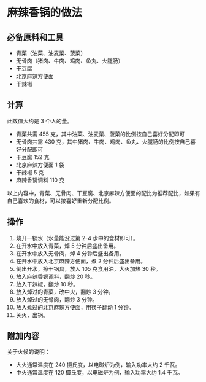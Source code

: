 # 麻辣香锅的做法

## 必备原料和工具

- 青菜（油菜、油麦菜、菠菜）
- 无骨肉（猪肉、牛肉、鸡肉、鱼丸、火腿肠）
- 干豆腐
- 北京麻辣方便面
- 干辣椒

## 计算

此数值大约是 3 个人的量。

- 青菜共需 455 克，其中油菜、油麦菜、菠菜的比例按自己喜好分配即可
- 无骨肉共需 430 克，其中猪肉、牛肉、鸡肉、鱼丸、火腿肠的比例按自己喜好分配即可
- 干豆腐 152 克
- 北京麻辣方便面 1 袋
- 干辣椒 5 克
- 麻辣香锅调料 110 克

以上内容中，青菜、无骨肉、干豆腐、北京麻辣方便面的配比为推荐配比，如果有自己喜欢的食材，可以按喜好重新分配比例。

## 操作

1. 烧开一锅水（水量能没过第 2-4 步中的食材即可）。
2. 在开水中放入青菜，焯 5 分钟后盛出备用。
3. 在开水中放入无骨肉，焯 4 分钟后盛出备用。
4. 在开水中放入北京麻辣方便面，煮 2 分钟后盛出备用。
5. 倒出开水，擦干锅具，放入 105 克食用油，大火加热 30 秒。
6. 放入麻辣香锅调料，翻炒 20 秒。
7. 放入干辣椒，翻炒 10 秒。
8. 放入焯过的青菜，改中火，翻炒 3 分钟。
9. 放入焯过的无骨肉，翻炒 3 分钟。
10. 放入煮过的北京麻辣方便面，用筷子翻动 1 分钟。
11. 关火，出锅。

## 附加内容

关于火候的说明：

- 大火通常温度在 240 摄氏度，以电磁炉为例，输入功率大约 2 千瓦。
- 中火通常温度在 120 摄氏度，以电磁炉为例，输入功率大约 1.4 千瓦。


